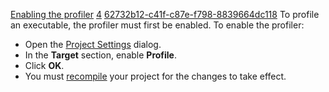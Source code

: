 [[Property:title|Enabling the profiler]]
[[Property:weight|4]]
[[Property:uuid|62732b12-c41f-c87e-f798-8839664dc118]]
To profile an executable, the profiler must first be enabled. To enable the profiler:
* Open the [[General Target Options|Project Settings]]  dialog. 
* In the '''Target''' section, enable '''Profile'''. 
* Click '''OK'''. 
* You must [[Generating executables|recompile]]  your project for the changes to take effect. 

{{seealso| '''See Also''' <br/>
[[Profiler wizard: Introduction|Profiler reference]]  }}




